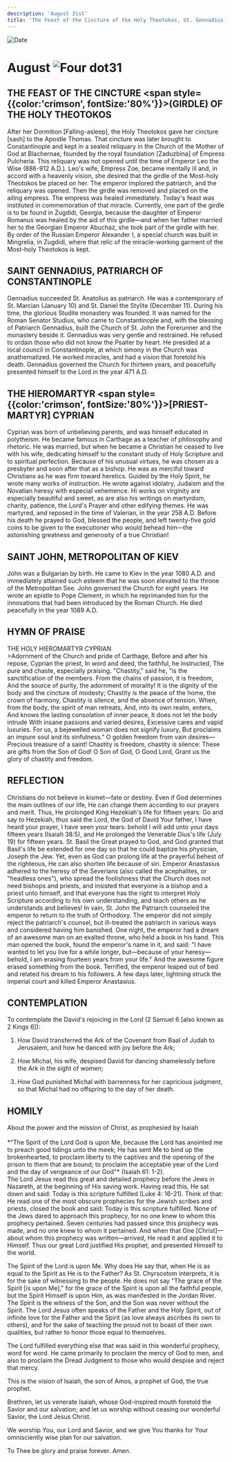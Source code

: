 ```yaml
---
description: 'August 31st'
title: 'The Feast of the Cincture of the Holy Theotokos, St. Gennadius, Patriarch of Constantinople, Hieromartyr Cyprian, St. John, Metropolitan of Kiev'
---
```


<CustomPaginator />
<RunningHead />

<Image src="/title-imprint.png" height={68} width={50} alt="Date" className="title-imprint"/>

# <div id="date">August <Image className="four-dot" src="/four-dot.png" height={15} width={15} alt="Four dot" />31</div>

## THE FEAST OF THE CINCTURE <span style={{color:'crimson', fontSize:'80%'}}>(GIRDLE)</span> OF THE HOLY THEOTOKOS

After her Dormition [Falling-asleep], the Holy Theotokos gave her cincture [sash] to the Apostle Thomas. That cincture was later brought to Constantinople and kept in a sealed reliquary in the Church of the Mother of God at Blachernae, founded by the royal foundation [Zaduzbina] of Empress Pulcheria. This reliquary was not opened until the time of Emperor Leo the Wise (886-912 A.D.). Leo's wife, Empress Zoe, became mentally ill and, in accord with a heavenly vision, she desired that the girdle of the Most-holy Theotokos be placed on her. The emperor implored the patriarch, and the reliquary was opened. Then the girdle was removed and placed on the ailing empress. The empress was healed immediately. Today's feast was instituted in commemoration of that miracle. Currently, one part of the girdle is to be found in Zugdidi, Georgia, because the daughter of Emperor Romanus was healed by the aid of this girdle—and when her father married her to the Georgian Emperor Abuchaz, she took part of the girdle with her. By order of the Russian Emperor Alexander I, a special church was built in Mingrelia, in Zugdidi, where that relic of the miracle-working garment of the Most-holy Theotokos is kept.

## SAINT GENNADIUS, PATRIARCH OF CONSTANTINOPLE

Gennadius succeeded St. Anatolius as patriarch. He was a contemporary of St. Marcian (January 10) and St. Daniel the Stylite (December 11). During his time, the glorious Studite monastery was founded. It was named for the Roman Senator Studius, who came to Constantinople and, with the blessing of Patriarch Gennadius, built the Church of St. John the Forerunner and the monastery beside it. Gennadius was very gentle and restrained. He refused to ordain those who did not know the Psalter by heart. He presided at a local council in Constantinople, at which simony in the Church was anathematized. He worked miracles, and had a vision that foretold his death. Gennadius governed the Church for thirteen years, and peacefully presented himself to the Lord in the year 471 A.D.

## THE HIEROMARTYR <span style={{color:'crimson', fontSize:'80%'}}>[PRIEST-MARTYR]</span> CYPRIAN

Cyprian was born of unbelieving parents, and was himself educated in polytheism.  He became famous in Carthage as a teacher of philosophy and rhetoric. He was married, but when he became a Christian he ceased to live with his wife, dedicating himself to the constant study of Holy Scripture and to spiritual perfection. Because of his unusual virtues, he was chosen as a presbyter and soon after that as a bishop. He was as merciful toward Christians as he was firm toward heretics. Guided by the Holy Spirit, he wrote many works of instruction. He wrote against idolatry, Judaism and the Novatian heresy with especial vehemence. Hi works on virginity are especially beautiful and sweet, as are also his writings on martyrdom, charity, patience, the Lord's Prayer and other edifying themes. He was martyred, and reposed in the time of Valerian, in the year 258 A.D. Before his death he prayed to God, blessed the people, and left twenty-five gold coins to be given to the executioner who would behead him—the astonishing greatness and generosity of a true Christian!

## SAINT JOHN, METROPOLITAN OF KIEV

John was a Bulgarian by birth. He came to Kiev in the year 1080 A.D. and immediately attained such esteem that he was soon elevated to the throne of the Metropolitan See. John governed the Church for eight years. He wrote an epistle to Pope Clement, in which he reprimanded him for the innovations that had been introduced by the Roman Church. He died peacefully in the year 1089 A.D.


## HYMN OF PRAISE
<div style={{textAlign:'center', color:'crimson', fontWeight:'bold'}}>
THE HOLY HIEROMARTYR CYPRIAN
</div>
>Adornment of the Church and pride of Carthage,  
Before and after his repose, Cyprian the priest,  
In word and deed, the faithful, he instructed,  
The pure and chaste, especially praising.  
"Chastity," said he, "is the sanctification of the members.  
From the chains of passion, it is freedom,  
And the source of purity, the adornment of morality!  
It is the dignity of the body and the cincture of modesty;  
Chastity is the peace of the home, the crown of harmony,  
Chastity is silence, and the absence of tension.  
When, from the body, the spirit of man retreats,  
And, into its own realm, enters,  
And knows the lasting consolation of inner peace,  
It does not let the body intrude  
With insane passions and varied desires,  
Excessive cares and vapid luxuries.  
For us, a bejewelled woman does not signify luxury,  
But proclaims an impure soul and its sinfulness."  
O golden freedom from vain desires—  
Precious treasure of a saint!  
Chastity is freedom, chastity is silence:  
These are gifts from the Son of God!  
O Son of God, O Good Lord,  
Grant us the glory of chastity and freedom.  
 

## REFLECTION

Christians do not believe in kismet—fate or destiny. Even if God determines the main outlines of our life, He can change them according to our prayers and merit. Thus, He prolonged King Hezekiah's life for fifteen years: Go and say to Hezekiah, thus said the Lord, the God of David Your father, I have heard your prayer, I have seen your tears: behold I will add unto your days fifteen years (Isaiah 38:5), and He prolonged the Venerable Dius's life (July 19) for fifteen years. St. Basil the Great prayed to God, and God granted that Basil's life be extended for one day so that he could baptize his physician, Joseph the Jew. Yet, even as God can prolong life at the prayerful behest of the righteous, He can also shorten life because of sin. Emperor Anastasius adhered to the heresy of the Severians (also called the acephalites, or "headless ones"), who spread the foolishness that the Church does not need bishops and priests, and insisted that everyone is a bishop and a priest unto himself, and that everyone has the right to interpret Holy Scripture according to his own understanding, and teach others as he understands and believes! In vain, St. John the Patriarch counseled the emperor to return to the truth of Orthodoxy. The emperor did not simply reject the patriarch's counsel, but ill-treated the patriarch in various ways and considered having him banished. One night, the emperor had a dream of an awesome man on an exalted throne, who held a book in his hand. This man opened the book, found the emperor's name in it, and said: "I have wanted to let you live for a while longer, but—because of your heresy—behold, I am erasing fourteen years from your life." And the awesome figure erased something from the book. Terrified, the emperor leaped out of bed and related his dream to his followers. A few days later, lightning struck the imperial court and killed Emperor Anastasius.


## CONTEMPLATION

To contemplate the David's rejoicing in the Lord (2 Samuel 6 [also known as 2 Kings 6]):

1. How David transferred the Ark of the Covenant from Baal of Judah to Jerusalem, and how he danced with joy before the Ark;

2. How Michal, his wife, despised David for dancing shamelessly before the Ark in the sight of women;

3. How God punished Michal with barrenness for her capricious judgment, so that Michal had no offspring to the day of her death.


## HOMILY
<div style={{textAlign:'center', color:'crimson', fontWeight:'bold'}}>
About the power and the mission of Christ, as prophesied by Isaiah
</div>
<br />
<div style={{textAlign:'right'}}>
*"The Spirit of the Lord God is upon Me, because the Lord has anointed me to preach good tidings unto the meek; He has sent Me to bind up the brokenhearted, to proclaim liberty to the captives and the opening of the prison to them that are bound; to proclaim the acceptable year of the Lord and the day of vengeance of our God"* (Isaiah 61: 1-2).
</div>
The Lord Jesus read this great and detailed prophecy before the Jews in Nazareth, at the beginning of His saving work. Having read this, He sat down and said: Today is this scripture fulfilled (Luke 4: 16-21). Think of that: He read one of the most obscure prophecies for the Jewish scribes and priests, closed the book and said: Today is this scripture fulfilled. None of the Jews dared to approach this prophecy, for no one knew to whom this prophecy pertained. Seven centuries had passed since this prophecy was made, and no one knew to whom it pertained. And when that One [Christ]—about whom this prophecy was written—arrived, He read it and applied it to Himself. Thus our great Lord justified His prophet, and presented Himself to the world.

The Spirit of the Lord is upon Me. Why does He say that, when He is as equal to the Spirit as He is to the Father? As St. Chyrsostom interprets, it is for the sake of witnessing to the people. He does not say "The grace of the Spirit [is upon Me]," for the grace of the Spirit is upon all the faithful people, but the Spirit Himself is upon Him, as was manifested in the Jordan River. The Spirit is the witness of the Son, and the Son was never without the Spirit. The Lord Jesus often speaks of the Father and the Holy Spirit, out of infinite love for the Father and the Spirit (as love always ascribes its own to others), and for the sake of teaching the proud not to boast of their own qualities, but rather to honor those equal to themselves.

The Lord fulfilled everything else that was said in this wonderful prophecy, word for word. He came primarily to proclaim the mercy of God to men, and also to proclaim the Dread Judgment to those who would despise and reject that mercy.

This is the vision of Isaiah, the son of Amos, a prophet of God, the true prophet.

Brethren, let us venerate Isaiah, whose God-inspired mouth foretold the Savior and our salvation; and let us worship without ceasing our wonderful Savior, the Lord Jesus Christ.

We worship You, our Lord and Savior, and we give You thanks for Your omnisciently wise plan for our salvation.

To Thee be glory and praise forever. Amen.

